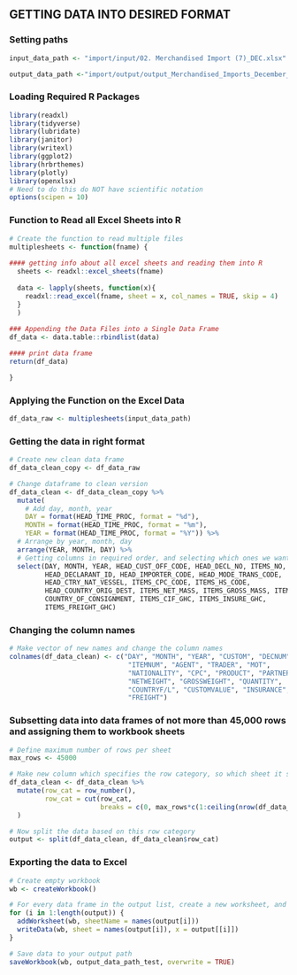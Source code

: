## GETTING DATA INTO DESIRED FORMAT

### Setting paths

```r
input_data_path <- "import/input/02. Merchandised Import (7)_DEC.xlsx"

output_data_path <-"import/output/output_Merchandised_Imports_December_2022.xls"
```

### Loading Required R Packages

```r
library(readxl)    
library(tidyverse)
library(lubridate)
library(janitor)
library(writexl)
library(ggplot2)
library(hrbrthemes)
library(plotly)
library(openxlsx)
# Need to do this do NOT have scientific notation
options(scipen = 10)
```

### Function to Read all Excel Sheets into R

```r
# Create the function to read multiple files
multiplesheets <- function(fname) {
   
#### getting info about all excel sheets and reading them into R
  sheets <- readxl::excel_sheets(fname)
  
  data <- lapply(sheets, function(x){
    readxl::read_excel(fname, sheet = x, col_names = TRUE, skip = 4) 
  }
  )
  
### Appending the Data Files into a Single Data Frame
df_data <- data.table::rbindlist(data)

#### print data frame
return(df_data)

}

```
  

### Applying the Function on the Excel Data

```r

df_data_raw <- multiplesheets(input_data_path)

```

### Getting the data in right format

```r
# Create new clean data frame
df_data_clean_copy <- df_data_raw

# Change dataframe to clean version
df_data_clean <- df_data_clean_copy %>%
  mutate(
    # Add day, month, year
    DAY = format(HEAD_TIME_PROC, format = "%d"),
    MONTH = format(HEAD_TIME_PROC, format = "%m"),
    YEAR = format(HEAD_TIME_PROC, format = "%Y")) %>%
  # Arrange by year, month, day
  arrange(YEAR, MONTH, DAY) %>% 
  # Getting columns in required order, and selecting which ones we want
  select(DAY, MONTH, YEAR, HEAD_CUST_OFF_CODE, HEAD_DECL_NO, ITEMS_NO,	
         HEAD_DECLARANT_ID, HEAD_IMPORTER_CODE, HEAD_MODE_TRANS_CODE, 
         HEAD_CTRY_NAT_VESSEL, ITEMS_CPC_CODE, ITEMS_HS_CODE, 
         HEAD_COUNTRY_ORIG_DEST, ITEMS_NET_MASS, ITEMS_GROSS_MASS, ITEMS_QTY, 
         COUNTRY_OF_CONSIGNMENT, ITEMS_CIF_GHC, ITEMS_INSURE_GHC, 
         ITEMS_FREIGHT_GHC)

```

### Changing the column names

```r
# Make vector of new names and change the column names
colnames(df_data_clean) <- c("DAY", "MONTH", "YEAR", "CUSTOM", "DECNUM", 
                              "ITEMNUM", "AGENT", "TRADER", "MOT",
                              "NATIONALITY", "CPC", "PRODUCT", "PARTNER", 
                              "NETWEIGHT", "GROSSWEIGHT", "QUANTITY", 
                              "COUNTRYF/L", "CUSTOMVALUE", "INSURANCE", 
                              "FREIGHT")

```


### Subsetting data into data frames of not more than 45,000 rows and assigning them to workbook sheets

```r
# Define maximum number of rows per sheet
max_rows <- 45000

# Make new column which specifies the row category, so which sheet it should be on
df_data_clean <- df_data_clean %>% 
  mutate(row_cat = row_number(),
         row_cat = cut(row_cat, 
                       breaks = c(0, max_rows*c(1:ceiling(nrow(df_data_clean)/max_rows))))
  )

# Now split the data based on this row category
output <- split(df_data_clean, df_data_clean$row_cat)

```

### Exporting the data to Excel

```r
# Create empty workbook
wb <- createWorkbook()

# For every data frame in the output list, create a new worksheet, and write the data to the worksheet
for (i in 1:length(output)) {
  addWorksheet(wb, sheetName = names(output[i]))
  writeData(wb, sheet = names(output[i]), x = output[[i]])
}

# Save data to your output path
saveWorkbook(wb, output_data_path_test, overwrite = TRUE)


```
